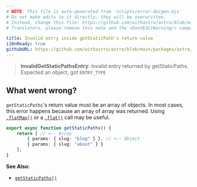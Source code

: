 ```yaml
---
# NOTE: This file is auto-generated from 'scripts/error-docgen.mjs'
# Do not make edits to it directly, they will be overwritten.
# Instead, change this file: https://github.com/withastro/astro/blob/main/packages/astro/src/core/errors/errors-data.ts
# Translators, please remove this note and the <DontEditWarning/> component.

title: Invalid entry inside getStaticPath's return value
i18nReady: true
githubURL: https://github.com/withastro/astro/blob/main/packages/astro/src/core/errors/errors-data.ts
---
```


<DontEditWarning />


> **InvalidGetStaticPathsEntry**: Invalid entry returned by getStaticPaths. Expected an object, got `ENTRY_TYPE`

## What went wrong?
`getStaticPaths`'s return value must be an array of objects. In most cases, this error happens because an array of array was returned. Using [`.flatMap()`](https://developer.mozilla.org/en-US/docs/Web/JavaScript/Reference/Global_Objects/Array/flatMap) or a [`.flat()`](https://developer.mozilla.org/en-US/docs/Web/JavaScript/Reference/Global_Objects/Array/flat) call may be useful.

```ts title="pages/blog/[id].astro"
export async function getStaticPaths() {
	return [ // <-- Array
		{ params: { slug: "blog" } }, // <-- Object
		{ params: { slug: "about" } }
	];
}
```

**See Also:**
-  [`getStaticPaths()`](/en/reference/routing-reference/#getstaticpaths)


